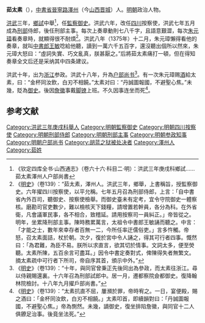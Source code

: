'''茹太素'''（{{bd|14世纪|？|1389年|catIdx=茹}}），[[中書省|中書省]][[晉寧路|晉寧路]][[澤州|澤州]]（今[[山西|山西]][[晋城|晋城]]）人。[[明朝|明朝]]政治人物。

[[洪武|洪武]]三年，[[鄉試|鄉試]]中舉<ref>《钦定四库全书·山西通志》（卷六十六·科目二·明）：洪武三年庚戌科鄉試……茹太素澤州人户部尚書</ref>，任[[監察御史|監察御史]]。洪武六年，改任[[四川|四川]]按察使，洪武七年五月成為[[刑部|刑部]]侍郎，後任刑部主事。每次上奏章動則七八千字，且語意艱澀，每次[[朱元璋|朱元璋]]看奏章時，就顯得很不耐煩<ref>《[[明史|明史]]》（卷139）：“茹太素，澤州人。洪武三年，鄉舉，上書稱旨，授監察御史。六年擢四川按察使，以平允稱。七年五月召為刑部侍郎，上言：「自中書省內外百司，聽御史、按察使檢舉。而御史臺未有定考，宜令守院御史一體察核。磨勘司官吏數少，難以檢核天下錢糧，請增置若幹員，各分為科。在外省衛，凡會議軍民事，各不相合，致稽延。請用按察司一員糾正。」帝皆從之。明年，坐累降刑部主事。陳時務累萬言，太祖令中書郎王敏誦而聽之。中言：「才能之士，數年來幸存者百無一二，今所任率迂儒俗吏。」言多忤觸。帝怒，召太素面詰，杖於朝。次夕，復於宮中令人誦之，得其可行者四事。慨然曰：「為君難，為臣不易。朕所以求直言，欲其切於情事。文詞太多，便至熒聽。太素所陳，五百余言可盡耳。」因令中書定奏對式，俾陳得失者無繁文。摘太素疏中可行者下所司，帝自序其首，頒示中外。”</ref>。洪武八年（1375年）十二月，朱元璋懶得看他的奏章，就叫[[中書郎|中書郎]][[王敏_(明朝)|王敏]]唸給他聽，讀到一萬六千五百字，還沒聽出個所以然來，朱元璋大怒曰：“虛詞失實、巧文亂真，朕甚厭之。”后將茹太素痛打一頓，但在得知奏章全文后还是采纳其中四条建议。

洪武十年，出为[[浙江|浙江]]参政。洪武十八年，升為[[户部尚书|户部尚书]]<ref>《[[明史|明史]]》（卷139）：“十年，與同官曾秉正先後同出為參政，而太素往浙江。尋以侍親賜還裏。十六年召為刑部試郎中。居一月，遷都察院僉都御史。復降翰林院檢討。十八年九月擢戶部尚書。”</ref>。有一次朱元璋赐[[酒|酒]]給太素，曰：“金杯同汝飲，白刃不相饒。”太素对曰：“丹誠圖報國，不避聖心焦。”未幾，貶為[[御史|御史]]。後因[[詹徽|詹徽]]事戴[[脚镣|脚镣]]上班。不久因事连坐而死<ref>《[[明史|明史]]》（卷139）：“太素抗直不屈，屢瀕於罪，帝時宥之。一日，宴便殿，賜之酒曰：「金杯同汝飲，白刃不相饒。」太素叩首，即續韻對曰：「丹誠圖報國，不避聖心焦。」帝為惻然。未幾，謫御史，復坐排陷詹徽，與同官十二人俱鐐足治事。後竟坐法死。”</ref>。

==参考文献==
{{wikisource|明史/卷139}}
{{Reflist}}
[[Category:洪武三年庚戌科舉人|Category:洪武三年庚戌科舉人]]
[[Category:明朝監察御史|Category:明朝監察御史]]
[[Category:明朝四川按察使|Category:明朝四川按察使]]
[[Category:明朝刑部侍郎|Category:明朝刑部侍郎]]
[[Category:明朝刑部主事|Category:明朝刑部主事]]
[[Category:明朝参政知事|Category:明朝参政知事]]
[[Category:明朝户部尚书|Category:明朝户部尚书]]
[[Category:胡蓝之狱被处决者|Category:胡蓝之狱被处决者]]
[[Category:澤州人|Category:澤州人]]
[[Category:茹姓|Category:茹姓]]